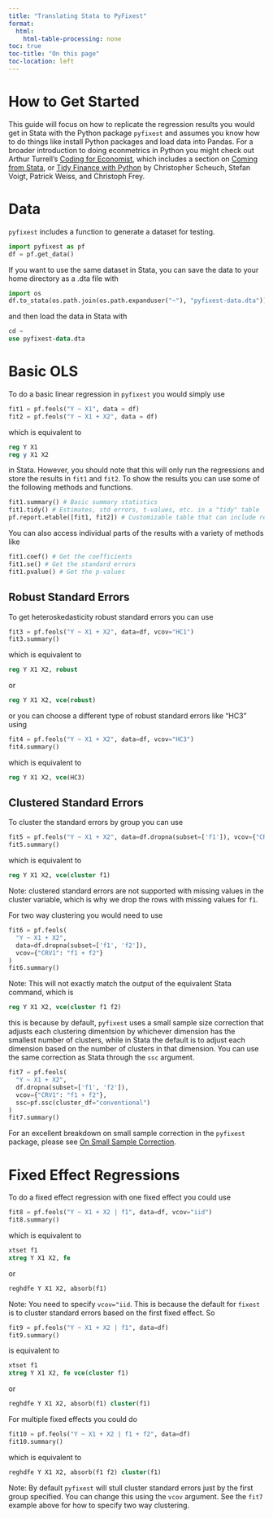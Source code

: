 ```yaml
---
title: "Translating Stata to PyFixest"
format:
  html:
    html-table-processing: none
toc: true
toc-title: "On this page"
toc-location: left
---
```


# How to Get Started

This guide will focus on how to replicate the regression results you would get in Stata
with the Python package `pyfixest` and assumes you know how to do things like install
Python packages and load data into Pandas.  For a broader introduction to doing
econmetrics in Python you might check out Arthur Turrell's
[Coding for Economist](https://aeturrell.github.io/coding-for-economists/intro.html),
which includes a section on
[Coming from Stata](https://aeturrell.github.io/coding-for-economists/coming-from-stata.html),
or [Tidy Finance with Python](https://www.tidy-finance.org/python/) by Christopher
Scheuch, Stefan Voigt, Patrick Weiss, and Christoph Frey.

# Data

`pyfixest` includes a function to generate a dataset for testing.

```python
import pyfixest as pf
df = pf.get_data()
```

If you want to use the same dataset in Stata, you can save the data to your home
directory as a .dta file with

```python
import os
df.to_stata(os.path.join(os.path.expanduser("~"), "pyfixest-data.dta"))
```

and then load the data in Stata with

```stata
cd ~
use pyfixest-data.dta
```

# Basic OLS

To do a basic linear regression in `pyfixest` you would simply use

```python
fit1 = pf.feols("Y ~ X1", data = df)
fit2 = pf.feols("Y ~ X1 + X2", data = df)
```

which is equivalent to

```stata
reg Y X1
reg y X1 X2
```

in Stata.  However, you should note that this will only run the regressions and store
the results in `fit1` and `fit2`.  To show the results you can use some of the following
methods and functions.

```python
fit1.summary() # Basic summary statistics
fit1.tidy() # Estimates, std errors, t-values, etc. in a "tidy" table
pf.report.etable([fit1, fit2]) # Customizable table that can include results for multiple models
```

You can also access individual parts of the results with a variety of methods like

```python
fit1.coef() # Get the coefficients
fit1.se() # Get the standard errors
fit1.pvalue() # Get the p-values
```

## Robust Standard Errors

To get heteroskedasticity robust standard errors you can use

```python
fit3 = pf.feols("Y ~ X1 + X2", data=df, vcov="HC1")
fit3.summary()
```

which is equivalent to

```stata
reg Y X1 X2, robust
```

or

```stata
reg Y X1 X2, vce(robust)
```

or you can choose a different type of robust standard errors like "HC3" using

```python
fit4 = pf.feols("Y ~ X1 + X2", data=df, vcov="HC3")
fit4.summary()
```

which is equivalent to

```stata
reg Y X1 X2, vce(HC3)
```

## Clustered Standard Errors

To cluster the standard errors by group you can use

```python
fit5 = pf.feols("Y ~ X1 + X2", data=df.dropna(subset=['f1']), vcov={"CRV1": "f1"})
fit5.summary()
```

which is equivalent to

```stata
reg Y X1 X2, vce(cluster f1)
```

Note: clustered standard errors are not supported with missing values in the cluster
variable, which is why we drop the rows with missing values for `f1`.

For two way clustering you would need to use

```python
fit6 = pf.feols(
  "Y ~ X1 + X2",
  data=df.dropna(subset=['f1', 'f2']),
  vcov={"CRV1": "f1 + f2"}
)
fit6.summary()
```

Note: This will not exactly match the output of the equivalent Stata command, which is

```stata
reg Y X1 X2, vce(cluster f1 f2)
```

this is because by default, `pyfixest` uses a small sample size correction that adjusts
each clustering dimentsion by whichever dimension has the smallest number of clusters,
while in Stata the default is to adjust each dimension based on the number of clusters
in that dimension. You can use the same correction as Stata through the `ssc` argument.

```python
fit7 = pf.feols(
  "Y ~ X1 + X2",
  df.dropna(subset=['f1', 'f2']),
  vcov={"CRV1": "f1 + f2"},
  ssc=pf.ssc(cluster_df="conventional")
)
fit7.summary()
```

For an excellent breakdown on small sample correction in the `pyfixest` package, please
see [On Small Sample Correction](https://py-econometrics.github.io/pyfixest/ssc.html).

# Fixed Effect Regressions

To do a fixed effect regression with one fixed effect you could use

```python
fit8 = pf.feols("Y ~ X1 + X2 | f1", data=df, vcov="iid")
fit8.summary()
```

which is equivalent to

```stata
xtset f1
xtreg Y X1 X2, fe
```

or

```stata
reghdfe Y X1 X2, absorb(f1)
```

Note: You need to specify `vcov="iid`.  This is because the default for `fixest` is to
cluster standard errors based on the first fixed effect.  So

```python
fit9 = pf.feols("Y ~ X1 + X2 | f1", data=df)
fit9.summary()
```

is equivalent to

```stata
xtset f1
xtreg Y X1 X2, fe vce(cluster f1)
```

or

```stata
reghdfe Y X1 X2, absorb(f1) cluster(f1)
```

For multiple fixed effects you could do

```python
fit10 = pf.feols("Y ~ X1 + X2 | f1 + f2", data=df)
fit10.summary()
```

which is equivalent to

```stata
reghdfe Y X1 X2, absorb(f1 f2) cluster(f1)
```

Note: By default `pyfixest` will stull cluster standard errors just by the first group
specified.  You can change this using the `vcov` argument.  See the `fit7` example above
for how to specify two way clustering.
